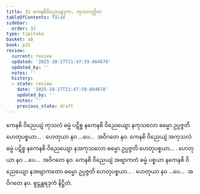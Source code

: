 ```yaml
---
title: 31 ကေနစိဝိညေယျဒုက, ကုသလတ္တိက
tableOfContents: false
sidebar:
  order: 32
type: tipitaka
basket: ab
book: p15
review:
  current: review
  updated: '2025-10-27T21:47:59.664678'
  updated_by: ''
  notes: ''
  history:
  - state: review
    date: '2025-10-27T21:47:59.664678'
    updated_by: ''
    notes: ''
    previous_state: draft
---
```



<ReviewStatus review={frontmatter.review} showDetails={true} />

<HypothesisAnnotation frontmatter={frontmatter} />

<DynamicBreadcrumb />

<Division number="40" book="p15" e="ch" v="40" p="226">

<Paragraph number="115" book="p15">
ကေနစိ ဝိညေယျံ ကုသလံ ဓမ္မံ ပဋိစ္စ နကေနစိ ဝိညေယျော နကုသလော ဓမ္မော ဥပ္ပဇ္ဇတိ ဟေတုပစ္စယာ… . ဟေတုယာ နဝ …ပေ…  အဝိဂတေ နဝ.
</Paragraph>

<Paragraph number="116" book="p15">
ကေနစိ ဝိညေယျံ အကုသလံ ဓမ္မံ ပဋိစ္စ နကေနစိ ဝိညေယျော နအကုသလော ဓမ္မော ဥပ္ပဇ္ဇတိ ဟေတုပစ္စယာ… . ဟေတုယာ နဝ …ပေ…  အဝိဂတေ နဝ.
</Paragraph>

<Paragraph number="117" book="p15">
ကေနစိ ဝိညေယျံ အဗျာကတံ ဓမ္မံ ပစ္စယာ နကေနစိ ဝိညေယျော နအဗျာကတော ဓမ္မော ဥပ္ပဇ္ဇတိ ဟေတုပစ္စယာ… . ဟေတုယာ နဝ …ပေ…  အဝိဂတေ နဝ.

</Paragraph>
</Division>

<Paragraph number="118" type="center" book="p15">
စူဠန္တရဒုကံ နိဋ္ဌိတံ.
</Paragraph>
